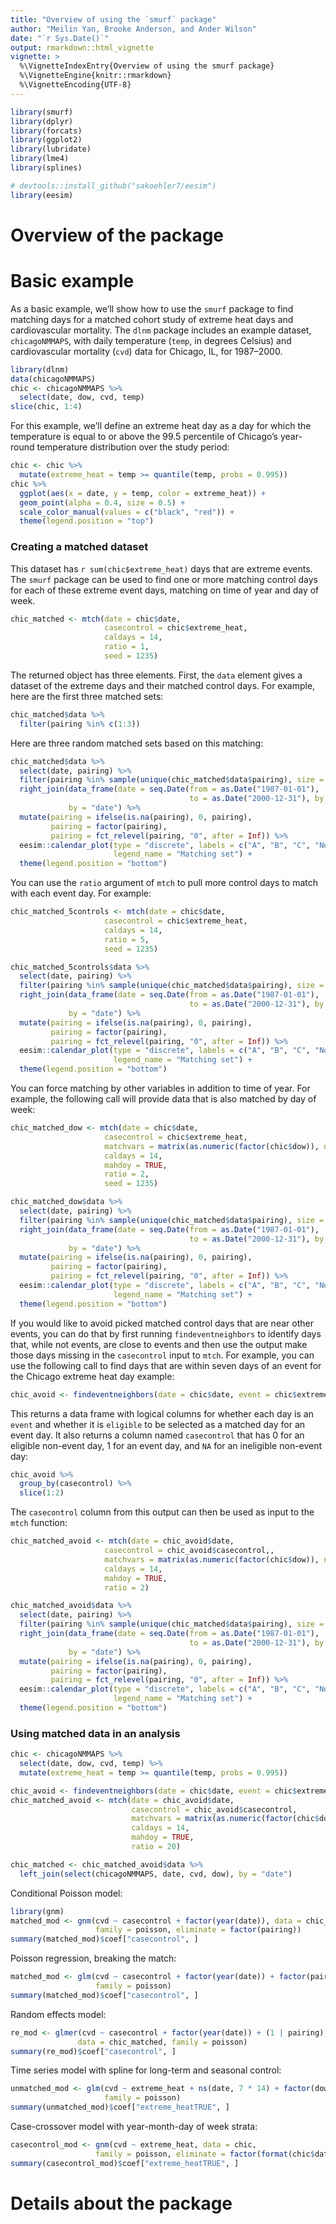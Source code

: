 ```yaml
---
title: "Overview of using the `smurf` package"
author: "Meilin Yan, Brooke Anderson, and Ander Wilson"
date: "`r Sys.Date()`"
output: rmarkdown::html_vignette
vignette: >
  %\VignetteIndexEntry{Overview of using the smurf package}
  %\VignetteEngine{knitr::rmarkdown}
  %\VignetteEncoding{UTF-8}
---
```


```r
library(smurf)
library(dplyr)
library(forcats)
library(ggplot2)
library(lubridate)
library(lme4)
library(splines)

# devtools::install_github("sakoehler7/eesim")
library(eesim)
```

# Overview of the package

# Basic example

As a basic example, we'll show how to use the `smurf` package to find matching days for a matched cohort study of extreme heat days and cardiovascular mortality. The `dlnm` package includes an example dataset, `chicagoNMMAPS`, with daily temperature (`temp`, in degrees Celsius) and cardiovascular mortality (`cvd`) data for Chicago, IL, for 1987--2000. 

```r
library(dlnm)
data(chicagoNMMAPS)
chic <- chicagoNMMAPS %>% 
  select(date, dow, cvd, temp)
slice(chic, 1:4)
```

For this example, we'll define an extreme heat day as a day for which the temperature is equal to or above the 99.5\textsuperscipt{th} percentile of Chicago's year-round temperature distribution over the study period: 

```r
chic <- chic %>% 
  mutate(extreme_heat = temp >= quantile(temp, probs = 0.995))
chic %>% 
  ggplot(aes(x = date, y = temp, color = extreme_heat)) + 
  geom_point(alpha = 0.4, size = 0.5) + 
  scale_color_manual(values = c("black", "red")) + 
  theme(legend.position = "top") 
```

### Creating a matched dataset

This dataset has `r sum(chic$extreme_heat)` days that are extreme events. The `smurf` package can be used to find one or more matching control days for each of these extreme event days, matching on time of year and day of week. 

```r
chic_matched <- mtch(date = chic$date,
                     casecontrol = chic$extreme_heat, 
                     caldays = 14,
                     ratio = 1,
                     seed = 1235)
```

The returned object has three elements. First, the `data` element gives a dataset of the extreme days and their matched control days. For example, here are the first three matched sets: 

```r
chic_matched$data %>% 
  filter(pairing %in% c(1:3)) 
```

Here are three random matched sets based on this matching:

```r
chic_matched$data %>% 
  select(date, pairing) %>% 
  filter(pairing %in% sample(unique(chic_matched$data$pairing), size = 3)) %>% 
  right_join(data_frame(date = seq.Date(from = as.Date("1987-01-01"), 
                                        to = as.Date("2000-12-31"), by = 1)),
             by = "date") %>% 
  mutate(pairing = ifelse(is.na(pairing), 0, pairing),
         pairing = factor(pairing),
         pairing = fct_relevel(pairing, "0", after = Inf)) %>% 
  eesim::calendar_plot(type = "discrete", labels = c("A", "B", "C", "None"),
                       legend_name = "Matching set") + 
  theme(legend.position = "bottom")
```

You can use the `ratio` argument of `mtch` to pull more control days to match with each event day. For example:

```r
chic_matched_5controls <- mtch(date = chic$date,
                     casecontrol = chic$extreme_heat, 
                     caldays = 14,
                     ratio = 5,
                     seed = 1235)
```

```r
chic_matched_5controls$data %>% 
  select(date, pairing) %>% 
  filter(pairing %in% sample(unique(chic_matched$data$pairing), size = 3)) %>% 
  right_join(data_frame(date = seq.Date(from = as.Date("1987-01-01"), 
                                        to = as.Date("2000-12-31"), by = 1)),
             by = "date") %>% 
  mutate(pairing = ifelse(is.na(pairing), 0, pairing),
         pairing = factor(pairing),
         pairing = fct_relevel(pairing, "0", after = Inf)) %>% 
  eesim::calendar_plot(type = "discrete", labels = c("A", "B", "C", "None"),
                       legend_name = "Matching set") + 
  theme(legend.position = "bottom")
```

You can force matching by other variables in addition to time of year. For example, the following call will provide data that is also matched by day of week:

```r
chic_matched_dow <- mtch(date = chic$date,
                     casecontrol = chic$extreme_heat, 
                     matchvars = matrix(as.numeric(factor(chic$dow)), ncol = 1),
                     caldays = 14,
                     mahdoy = TRUE,
                     ratio = 2,
                     seed = 1235)
```

```r
chic_matched_dow$data %>% 
  select(date, pairing) %>% 
  filter(pairing %in% sample(unique(chic_matched$data$pairing), size = 3)) %>% 
  right_join(data_frame(date = seq.Date(from = as.Date("1987-01-01"), 
                                        to = as.Date("2000-12-31"), by = 1)),
             by = "date") %>% 
  mutate(pairing = ifelse(is.na(pairing), 0, pairing),
         pairing = factor(pairing),
         pairing = fct_relevel(pairing, "0", after = Inf)) %>% 
  eesim::calendar_plot(type = "discrete", labels = c("A", "B", "C", "None"),
                       legend_name = "Matching set") + 
  theme(legend.position = "bottom")
```

If you would like to avoid picked matched control days that are near other events, you can do that by first running `findeventneighbors` to identify days that, while not events, are close to events and then use the output make those days missing in the `casecontrol` input to `mtch`. For example, you can use the following call to find days that are within seven days of an event for the Chicago extreme heat day example:

```r
chic_avoid <- findeventneighbors(date = chic$date, event = chic$extreme_heat, days = 7)
```

This returns a data frame with logical columns for whether each day is an `event` and whether it is `eligible` to be selected as a matched day for an event day. It also returns a column named `casecontrol` that has 0 for an eligible non-event day, 1 for an event day, and `NA` for an ineligible non-event day: 

```r
chic_avoid %>% 
  group_by(casecontrol) %>% 
  slice(1:2)
```

The `casecontrol` column from this output can then be used as input to the `mtch` function:

```r
chic_matched_avoid <- mtch(date = chic_avoid$date,
                     casecontrol = chic_avoid$casecontrol,, 
                     matchvars = matrix(as.numeric(factor(chic$dow)), ncol = 1),
                     caldays = 14,
                     mahdoy = TRUE, 
                     ratio = 2)
```

```r
chic_matched_avoid$data %>% 
  select(date, pairing) %>% 
  filter(pairing %in% sample(unique(chic_matched$data$pairing), size = 3)) %>% 
  right_join(data_frame(date = seq.Date(from = as.Date("1987-01-01"), 
                                        to = as.Date("2000-12-31"), by = 1)),
             by = "date") %>% 
  mutate(pairing = ifelse(is.na(pairing), 0, pairing),
         pairing = factor(pairing),
         pairing = fct_relevel(pairing, "0", after = Inf)) %>% 
  eesim::calendar_plot(type = "discrete", labels = c("A", "B", "C", "None"),
                       legend_name = "Matching set") + 
  theme(legend.position = "bottom")
```

### Using matched data in an analysis

```r
chic <- chicagoNMMAPS %>% 
  select(date, dow, cvd, temp) %>% 
  mutate(extreme_heat = temp >= quantile(temp, probs = 0.995))

chic_avoid <- findeventneighbors(date = chic$date, event = chic$extreme_heat, days = 7)
chic_matched_avoid <- mtch(date = chic_avoid$date,
                           casecontrol = chic_avoid$casecontrol,
                           matchvars = matrix(as.numeric(factor(chic$dow)), ncol = 1),
                           caldays = 14,
                           mahdoy = TRUE, 
                           ratio = 20)

chic_matched <- chic_matched_avoid$data %>% 
  left_join(select(chicagoNMMAPS, date, cvd, dow), by = "date") 
```

Conditional Poisson model:

```r
library(gnm)
matched_mod <- gnm(cvd ~ casecontrol + factor(year(date)), data = chic_matched, 
                   family = poisson, eliminate = factor(pairing))
summary(matched_mod)$coef["casecontrol", ]
```

Poisson regression, breaking the match:

```r
matched_mod <- glm(cvd ~ casecontrol + factor(year(date)) + factor(pairing), data = chic_matched, 
                   family = poisson)
summary(matched_mod)$coef["casecontrol", ]
```

Random effects model: 

```r
re_mod <- glmer(cvd ~ casecontrol + factor(year(date)) + (1 | pairing),
               data = chic_matched, family = poisson)
summary(re_mod)$coef["casecontrol", ]
```

Time series model with spline for long-term and seasonal control: 

```r
unmatched_mod <- glm(cvd ~ extreme_heat + ns(date, 7 * 14) + factor(dow), data = chic, 
                     family = poisson)
summary(unmatched_mod)$coef["extreme_heatTRUE", ]
```

Case-crossover model with year-month-day of week strata: 

```r
casecontrol_mod <- gnm(cvd ~ extreme_heat, data = chic, 
                   family = poisson, eliminate = factor(format(chic$date, "%Y-%m-%w")))
summary(casecontrol_mod)$coef["extreme_heatTRUE", ]
```

# Details about the package
